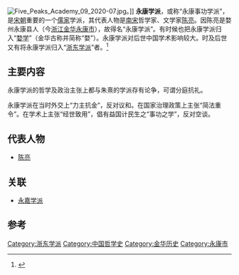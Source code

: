 [[File:Five_Peaks_Academy_09_2020-07.jpg|thumb]]。]]
'''永康学派'''，或称“永康事功学派”，是[[宋朝|宋朝]]重要的一个[[儒家|儒家]]学派，其代表人物是[[南宋|南宋]]哲学家、文学家[[陈亮|陈亮]]。因陈亮是婺州永康县人（今[[浙江|浙江]][[金华|金华]][[永康市|永康市]]），故得名“永康学派”。有时候也把永康学派归入“[[婺学|婺学]]”（金华古称并简称“婺”）。永康学派对后世中国学术影响较大。时及后世又有将永康学派归入“[[浙东学派|浙东学派]]”者。<ref>{{cite news |title=探寻南宋浙东学派的哲思——义利并举 经世致用 |url=https://news.hangzhou.com.cn/zjnews/content/2021-10/18/content_8075158.htm |accessdate=2021-10-20 |work=杭州网 |archive-date=2021-10-20 |archive-url=https://web.archive.org/web/20211020021209/https://news.hangzhou.com.cn/zjnews/content/2021-10/18/content_8075158.htm |dead-url=no }}</ref>

==主要内容==

永康学派的哲学及政治主张上都与朱熹的学派存有论争，可谓分庭抗礼。

永康学派在当时外交上“力主抗金”，反对议和。在国家治理政策上主张“简法重令”。在学术上主张“经世致用”，倡有益国计民生之“事功之学”，反对空谈。

==代表人物==

*[[陈亮|陈亮]]

==关联==
*[[永嘉学派|永嘉学派]]

==参考==
{{reflist}}
{{Philo-stub}}

[[Category:浙东学派|Category:浙东学派]]
[[Category:中国哲学史|Category:中国哲学史]]
[[Category:金华历史|Category:金华历史]]
[[Category:永康市|Category:永康市]]